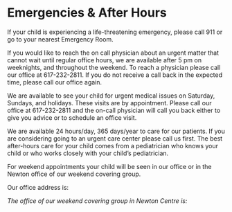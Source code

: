 

# Emergencies & After Hours

<Alert>
If your child is experiencing a life-threatening emergency, please call 911 or go to your nearest Emergency Room.
</Alert>

If you would like to reach the on call physician about an urgent matter that
cannot wait until regular office hours, we are available after 5 pm on
weeknights, and throughout the weekend. To reach a physician please call our
office at 617-232-2811. If you do not receive a call back in the expected
time, please call our office again.

We are available to see your child for urgent medical issues on Saturday,
Sundays, and holidays. These visits are by appointment. Please call our
office at 617-232-2811 and the on-call physician will call you back either to
give you advice or to schedule an office visit.

We are available 24 hours/day, 365 days/year to care for our patients. If you
are considering going to an urgent care center please call us first. The best
after-hours care for your child comes from a pediatrician who knows your
child or who works closely with your child’s pediatrician.

For weekend appointments your child will be seen in our office or in the
Newton office of our weekend covering group.

Our office address is:
<Address />

The office of our weekend covering group in Newton Centre is:

<Address covering />

